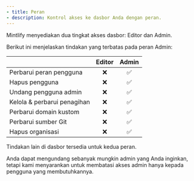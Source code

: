 ```yaml
---
- title: Peran
- description: Kontrol akses ke dasbor Anda dengan peran.
---
```


Mintlify menyediakan dua tingkat akses dasbor: Editor dan Admin.

Berikut ini menjelaskan tindakan yang terbatas pada peran Admin:

|                             | Editor | Admin |
| --------------------------- | :----: | :---: |
| Perbarui peran pengguna     |    ❌   |   ✅   |
| Hapus pengguna              |    ❌   |   ✅   |
| Undang pengguna admin       |    ❌   |   ✅   |
| Kelola & perbarui penagihan |    ❌   |   ✅   |
| Perbarui domain kustom      |    ❌   |   ✅   |
| Perbarui sumber Git         |    ❌   |   ✅   |
| Hapus organisasi            |    ❌   |   ✅   |

Tindakan lain di dasbor tersedia untuk kedua peran.

Anda dapat mengundang sebanyak mungkin admin yang Anda inginkan, tetapi kami menyarankan untuk membatasi akses admin hanya kepada pengguna yang membutuhkannya.
